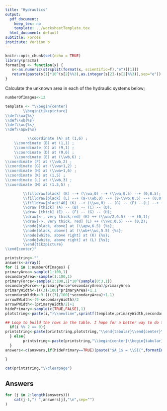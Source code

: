 ```yaml
---
title: "Hydraulics"
output:
  pdf_document: 
    keep_tex: no
    template: ../worksheetTemplate.tex
  html_document: default
subtitle: Forces
institute: Version b
---
```


```r
knitr::opts_chunk$set(echo = TRUE)
library(pracma)
formatEng <- function(x) {
   s<-as.numeric(strsplit(format(x, scientific=T),"e")[[1]])
   return(paste(s[1]*10^(s[2]%%3),as.integer(s[2]-(s[2]%%3)),sep="e"))
}
```

Calculate the unknown area in each of the hydraulic systems below;

```r
numberOfImages<-12

template <- "\\begin{center}
        \\begin{tikzpicture}
\\def\\wa{%s}
\\def\\wb{%s}
\\def\\wc{%s}
\\def\\apw{%s}

          \\coordinate (A) at (1,6) ;
    \\coordinate (B) at (1,1) ;
    \\coordinate (C) at (9,1) ;
    \\coordinate (D) at (9,6) ;
    \\coordinate (E) at (\\wb,6) ;
\\coordinate (F) at (\\wb,2) ;
\\coordinate (G) at (\\wa+1,2) ;
\\coordinate (H) at (\\wa+1,6) ;
\\coordinate (K) at (1,5) ;
\\coordinate (L) at (\\wb,3) ;
\\coordinate (M) at (1.5,5) ;

        \\filldraw[black] (K) --+ (\\wa,0) --+ (\\wa,0.5) --+ (0,0.5);
        \\filldraw[black] (L) --+ (9-\\wb,0) --+ (9-\\wb,0.5) --+ (0,0.5);
        \\filldraw[black!40] (K) --+ (\\wa,0) -- (G) -- (F) --(L) --+ (9-\\wb,0) -- (C) -- (B);
        \\draw [thick] (A) -- (B) -- (C) -- (D);
        \\draw [thick] (E) -- (F) -- (G) -- (H);
        \\draw[<-, very thick,red] (K) ++ (\\wa/2,0.5) --+ (0,1); 
        \\draw[->, very thick, red] (L) ++ (\\wc,0.5) --+ (0,2);
        \\node[black, above] at (\\apw,6.5) {%s};
        \\node[black, above] at (\\wb+\\wc,5.5) {%s};
        \\node[white, above right] at (K) {%s};
        \\node[white, above right] at (L) {%s};
        \\end{tikzpicture}
\\end{center}"

printstring<-""
answers<-array()
for (i in 1:numberOfImages) {
primaryArea<-sample(1:100,1)
secondaryArea<-sample(1:100,1)
primaryForce<-sample(1:100,1)*10^(sample(0:3,1))
secondaryForce<-(primaryForce*secondaryArea)/primaryArea
primaryWidth<-(((3)/100)*primaryArea)+1.1
secondaryWidth<-9-((((3)/100)*secondaryArea)+1.1)
arrowSWidth<-(9-secondaryWidth)/2
arrowPWidth<-(primaryWidth/2)+1
hidePrimary<-sample(c(TRUE,FALSE),1)
plotstring<-paste(i,")\\newline",sprintf(template,primaryWidth,secondaryWidth,arrowSWidth,arrowPWidth,paste("\\SI{",formatEng(signif(primaryForce,3)),"}{\\newton}"),paste("\\SI{",formatEng(signif(secondaryForce,3)),"}{\\newton}"),if(hidePrimary==TRUE)("$A_1$")else(paste("\\SI{",formatEng(signif(primaryArea,3)),"}{\\metre\\squared}")),if(hidePrimary==FALSE)("$A_2$")else(paste("\\SI{",formatEng(signif(secondaryArea,3)),"}{\\metre\\squared}")),sep=""))

## Loop to build the rows in the table. I hope for a better way to do this.
  if(i %% 2 == 0){
printstring<-paste(printstring,plotstring,"\\end{tabular}\\end{center}\\vspace{30mm} ")
  } else{
        printstring<-paste(printstring,"\\begin{center}\\begin{tabular}{p{9cm} p{9cm}}",plotstring," & ")
  }
answers<-c(answers,if(hidePrimary==TRUE)(paste("$A_1$ = \\SI{",formatEng(signif(primaryArea,2)),"}{\\metre\\squared}"))else(paste("$A_2$ = \\SI{",formatEng(signif(secondaryArea,2)),"}{\\metre\\squared}")))

}

cat(printstring,"\\clearpage")
```

## Answers

```r
for (j in 2:length(answers))(
    cat(j-1,") ",answers[j],"\n",sep="")
)

```